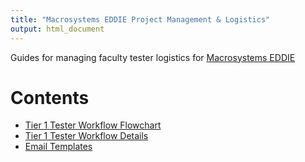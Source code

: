 ```yaml
---
title: "Macrosystems EDDIE Project Management & Logistics"
output: html_document
---
```

Guides for managing faculty tester logistics for [Macrosystems EDDIE](https://serc.carleton.edu/eddie/macrosystems/index.html)

# Contents
* [Tier 1 Tester Workflow Flowchart](https://github.com/CareyLabVT/MacrosystemsEDDIE/blob/master/Project%20Management/docs/MacroEDDIE%20tester%20workflow.pdf)
* [Tier 1 Tester Workflow Details](https://github.com/CareyLabVT/MacrosystemsEDDIE/blob/master/Project%20Management/docs/Tier1_Workflow.md)
* [Email Templates](https://github.com/CareyLabVT/MacrosystemsEDDIE/blob/master/Project%20Management/docs/email_templates.md)
